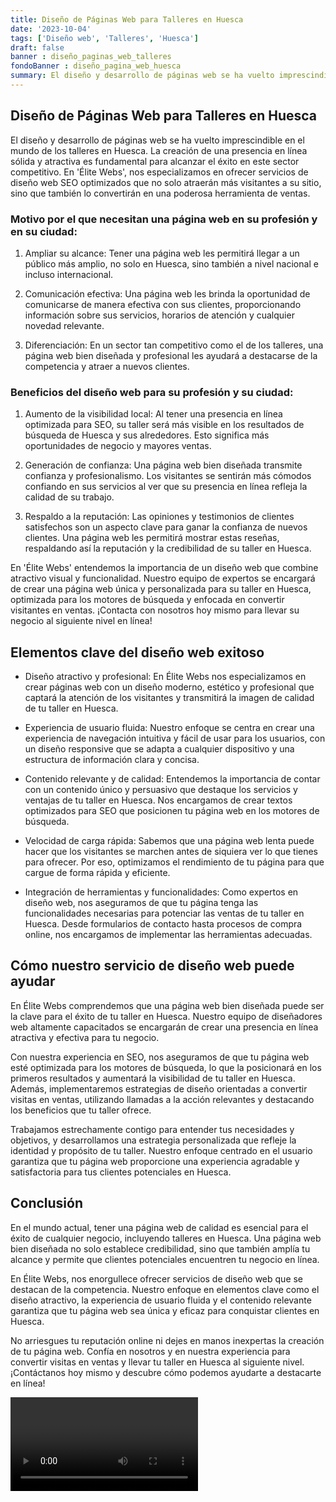 ```yaml
---
title: Diseño de Páginas Web para Talleres en Huesca
date: '2023-10-04'
tags: ['Diseño web', 'Talleres', 'Huesca']
draft: false
banner : diseño_paginas_web_talleres
fondoBanner : diseño_pagina_web_huesca
summary: El diseño y desarrollo de páginas web se ha vuelto imprescindible en el mundo de los talleres en Huesca. La creación de una presencia en línea sólida y atractiva es fundamental para alcanzar el éxito en este sector competitivo. En 'Élite Webs', nos especializamos en ofrecer servicios de diseño web SEO optimizados que no solo atraerán más visitantes a su sitio, sino que también lo convertirán en una poderosa herramienta de ventas.
---
```


## Diseño de Páginas Web para Talleres en Huesca

El diseño y desarrollo de páginas web se ha vuelto imprescindible en el mundo de los talleres en Huesca. La creación de una presencia en línea sólida y atractiva es fundamental para alcanzar el éxito en este sector competitivo. En 'Élite Webs', nos especializamos en ofrecer servicios de diseño web SEO optimizados que no solo atraerán más visitantes a su sitio, sino que también lo convertirán en una poderosa herramienta de ventas.

### Motivo por el que necesitan una página web en su profesión y en su ciudad:

1. Ampliar su alcance: Tener una página web les permitirá llegar a un público más amplio, no solo en Huesca, sino también a nivel nacional e incluso internacional.

2. Comunicación efectiva: Una página web les brinda la oportunidad de comunicarse de manera efectiva con sus clientes, proporcionando información sobre sus servicios, horarios de atención y cualquier novedad relevante.

3. Diferenciación: En un sector tan competitivo como el de los talleres, una página web bien diseñada y profesional les ayudará a destacarse de la competencia y atraer a nuevos clientes.

### Beneficios del diseño web para su profesión y su ciudad:

1. Aumento de la visibilidad local: Al tener una presencia en línea optimizada para SEO, su taller será más visible en los resultados de búsqueda de Huesca y sus alrededores. Esto significa más oportunidades de negocio y mayores ventas.

2. Generación de confianza: Una página web bien diseñada transmite confianza y profesionalismo. Los visitantes se sentirán más cómodos confiando en sus servicios al ver que su presencia en línea refleja la calidad de su trabajo.

3. Respaldo a la reputación: Las opiniones y testimonios de clientes satisfechos son un aspecto clave para ganar la confianza de nuevos clientes. Una página web les permitirá mostrar estas reseñas, respaldando así la reputación y la credibilidad de su taller en Huesca.

En 'Élite Webs' entendemos la importancia de un diseño web que combine atractivo visual y funcionalidad. Nuestro equipo de expertos se encargará de crear una página web única y personalizada para su taller en Huesca, optimizada para los motores de búsqueda y enfocada en convertir visitantes en ventas. ¡Contacta con nosotros hoy mismo para llevar su negocio al siguiente nivel en línea!

<GifSeo />

<Cta />

## Elementos clave del diseño web exitoso

- Diseño atractivo y profesional: En Élite Webs nos especializamos en crear páginas web con un diseño moderno, estético y profesional que captará la atención de los visitantes y transmitirá la imagen de calidad de tu taller en Huesca.

- Experiencia de usuario fluida: Nuestro enfoque se centra en crear una experiencia de navegación intuitiva y fácil de usar para los usuarios, con un diseño responsive que se adapta a cualquier dispositivo y una estructura de información clara y concisa.

- Contenido relevante y de calidad: Entendemos la importancia de contar con un contenido único y persuasivo que destaque los servicios y ventajas de tu taller en Huesca. Nos encargamos de crear textos optimizados para SEO que posicionen tu página web en los motores de búsqueda.

- Velocidad de carga rápida: Sabemos que una página web lenta puede hacer que los visitantes se marchen antes de siquiera ver lo que tienes para ofrecer. Por eso, optimizamos el rendimiento de tu página para que cargue de forma rápida y eficiente.

- Integración de herramientas y funcionalidades: Como expertos en diseño web, nos aseguramos de que tu página tenga las funcionalidades necesarias para potenciar las ventas de tu taller en Huesca. Desde formularios de contacto hasta procesos de compra online, nos encargamos de implementar las herramientas adecuadas.

## Cómo nuestro servicio de diseño web puede ayudar

En Élite Webs comprendemos que una página web bien diseñada puede ser la clave para el éxito de tu taller en Huesca. Nuestro equipo de diseñadores web altamente capacitados se encargarán de crear una presencia en línea atractiva y efectiva para tu negocio.

Con nuestra experiencia en SEO, nos aseguramos de que tu página web esté optimizada para los motores de búsqueda, lo que la posicionará en los primeros resultados y aumentará la visibilidad de tu taller en Huesca. Además, implementaremos estrategias de diseño orientadas a convertir visitas en ventas, utilizando llamadas a la acción relevantes y destacando los beneficios que tu taller ofrece.

Trabajamos estrechamente contigo para entender tus necesidades y objetivos, y desarrollamos una estrategia personalizada que refleje la identidad y propósito de tu taller. Nuestro enfoque centrado en el usuario garantiza que tu página web proporcione una experiencia agradable y satisfactoria para tus clientes potenciales en Huesca.

## Conclusión

En el mundo actual, tener una página web de calidad es esencial para el éxito de cualquier negocio, incluyendo talleres en Huesca. Una página web bien diseñada no solo establece credibilidad, sino que también amplía tu alcance y permite que clientes potenciales encuentren tu negocio en línea.

En Élite Webs, nos enorgullece ofrecer servicios de diseño web que se destacan de la competencia. Nuestro enfoque en elementos clave como el diseño atractivo, la experiencia de usuario fluida y el contenido relevante garantiza que tu página web sea única y eficaz para conquistar clientes en Huesca.

No arriesgues tu reputación online ni dejes en manos inexpertas la creación de tu página web. Confía en nosotros y en nuestra experiencia para convertir visitas en ventas y llevar tu taller en Huesca al siguiente nivel. ¡Contáctanos hoy mismo y descubre cómo podemos ayudarte a destacarte en línea!

<Video />

<CtaBot job='Talleres' city='Huesca'/>

<Gmaps query='Huesca+españa+maps' />